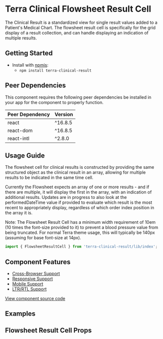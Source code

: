 



<Badge />

# Terra Clinical Flowsheet Result Cell

The Clinical Result is a standardized view for single result values added to a Patient's Medical Chart. The flowsheet result cell is specifically for the grid display of a result collection, and can handle displaying an indication of multiple results.

## Getting Started

- Install with [npmjs](https://www.npmjs.com):
  - `npm install terra-clinical-result`

<!-- AUTO-GENERATED-CONTENT:START Peer Dependencies -->
## Peer Dependencies

This component requires the following peer dependencies be installed in your app for the component to properly function.

| Peer Dependency | Version |
|-|-|
| react | ^16.8.5 |
| react-dom | ^16.8.5 |
| react-intl | ^2.8.0 |

<!-- AUTO-GENERATED-CONTENT:END -->

## Usage Guide

The flowsheet cell for clinical results is constructed by providing the same structured object as the clinical result in an array, allowing for multiple results to be indicated in the same time cell.

Currently the Flowsheet expects an array of one or more results - and if there are multiple, it will display the first in the array, with an indication of additional results. Updates are in progress to also look at the performedDateTime value if provided to evaluate which result is the most recent to appropriately display, regardless of which order index position in the array it is.

Note: The Flowsheet Result Cell has a minimum width requirement of 10em (10 times the font-size provided to it) to prevent a blood pressure value from being truncated. For normal Terra theme usage, this will typically be 140px (assuming for base font-size at 14px). 

```jsx
import { FlowsheetResultCell } from 'terra-clinical-result/lib/index';
```

## Component Features

* [Cross-Browser Support](https://engineering.cerner.com/terra-ui/contributing/terra-ui/component-standards#cross-browser-support)
* [Responsive Support](https://engineering.cerner.com/terra-ui/contributing/terra-ui/component-standards#responsive-support)
* [Mobile Support](https://engineering.cerner.com/terra-ui/contributing/terra-ui/component-standards#mobile-support)
* [LTR/RTL Support](https://engineering.cerner.com/terra-ui/contributing/terra-ui/component-standards#ltr--rtl-support)

[View component source code](https://github.com/cerner/terra-clinical/tree/master/packages/terra-clinical-result)

## Examples
<DefaultCell title="Flowsheet Result Cell" />
<MultipleResultsCell title="Flowsheet Result Cell with Multiple Results" />
<BloodPressureCell title="Flowsheet Result Cell with Blood Pressure Result" />
<MultipleBloodPressuresCell title="Flowsheet Result Cell with Multiple Blood Pressure Results" />
<UnverifiedResultsCell title="Flowsheet Result Cell with Unverified Results" />
<PaddingStyleCell title="Flowsheet Result Cell Padding Styles" />
<KnownAndPartialNoData
  title="Flowsheet Result Cell for 'Known No Result' and Blood Pressure partial 'No Result'"
  description="Use the 'hasResultNoData' prop to show the 'No Data' display for the Flowsheet Result Cell. For Blood Pressure, Use either the 'resultNoData' property name or ' result: { value: null, }' to show the 'No Data' display for either the Systolic or Diastolic result:"
/>
<KnownErrorAndPartialError
  title="Displays for a full 'Known Error' and for partial missing results"
  description="Use the 'hasResultError' prop to show the 'Error' display for the full Flowsheet Result Cell. Or if there is a missing part results (e.g. Systolic or Diastolic), that portion will show the error display:"
/>
<NumericOverflow
  title="Flowsheet Result Cell with a numeric result that overflows the container"
  description="When displaying a result with an overflowed numeric value, instead of truncating the value, shows 'View Results' message."
/>
<StatusEnteredInError
  title="Uncharted Result as 'Entered In Error'"
  description="Display for when the result status has been set to 'entered-in-error'"
/>

## Flowsheet Result Cell Props
<FlowsheetResultCellProps />

